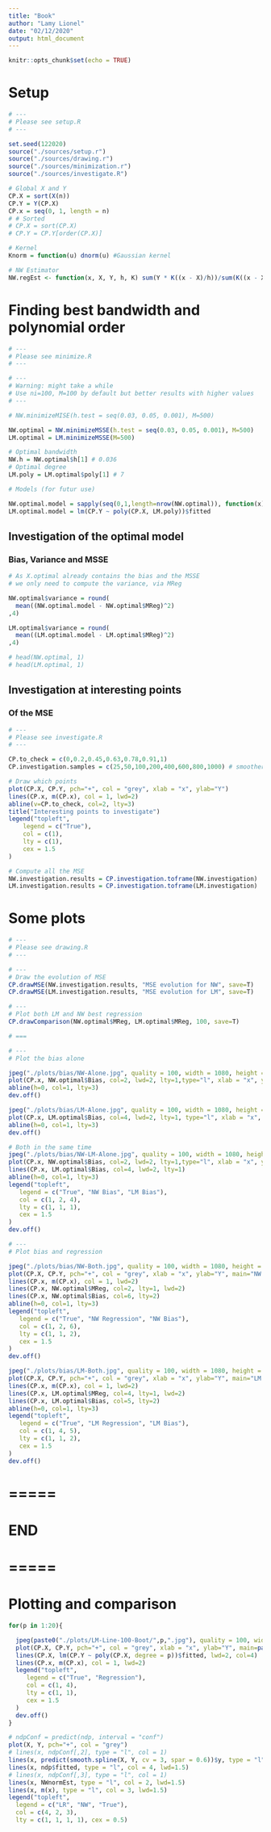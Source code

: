 ```yaml
---
title: "Book"
author: "Lamy Lionel"
date: "02/12/2020"
output: html_document
---
```


```r
knitr::opts_chunk$set(echo = TRUE)
```

# Setup
```r
# ---
# Please see setup.R
# ---

set.seed(122020)
source("./sources/setup.r")
source("./sources/drawing.r")
source("./sources/minimization.r")
source("./sources/investigate.R")

# Global X and Y
CP.X = sort(X(n))
CP.Y = Y(CP.X)
CP.x = seq(0, 1, length = n) 
# # Sorted
# CP.X = sort(CP.X)
# CP.Y = CP.Y[order(CP.X)]

# Kernel
Knorm = function(u) dnorm(u) #Gaussian kernel

# NW Estimator
NW.regEst <- function(x, X, Y, h, K) sum(Y * K((x - X)/h))/sum(K((x - X)/h))
```

# Finding best bandwidth and polynomial order

```r
# ---
# Please see minimize.R
# ---

# ---
# Warning: might take a while
# Use ni=100, M=100 by default but better results with higher values
# ---

# NW.minimizeMISE(h.test = seq(0.03, 0.05, 0.001), M=500)

NW.optimal = NW.minimizeMSSE(h.test = seq(0.03, 0.05, 0.001), M=500)
LM.optimal = LM.minimizeMSSE(M=500)

# Optimal bandwidth
NW.h = NW.optimal$h[1] # 0.036
# Optimal degree
LM.poly = LM.optimal$poly[1] # 7

# Models (for futur use)

NW.optimal.model = sapply(seq(0,1,length=nrow(NW.optimal)), function(x) NW.regEst(x, CP.X, CP.Y, NW.h, Knorm))
LM.optimal.model = lm(CP.Y ~ poly(CP.X, LM.poly))$fitted
```

## Investigation of the optimal model
### Bias, Variance and MSSE

```r
# As X.optimal already contains the bias and the MSSE
# we only need to compute the variance, via MReg

NW.optimal$variance = round(
  mean((NW.optimal.model - NW.optimal$MReg)^2)
,4)

LM.optimal$variance = round(
  mean((LM.optimal.model - LM.optimal$MReg)^2)
,4)

# head(NW.optimal, 1)
# head(LM.optimal, 1)
```

## Investigation at interesting points
### Of the MSE

```r
# ---
# Please see investigate.R
# ---

CP.to_check = c(0,0.2,0.45,0.63,0.78,0.91,1) 
CP.investigation.samples = c(25,50,100,200,400,600,800,1000) # smoother lines 

# Draw which points
plot(CP.X, CP.Y, pch="+", col = "grey", xlab = "x", ylab="Y")
lines(CP.x, m(CP.x), col = 1, lwd=2)
abline(v=CP.to_check, col=2, lty=3)
title("Interesting points to investigate")
legend("topleft", 
    legend = c("True"),
    col = c(1),
    lty = c(1),
    cex = 1.5
)

# Compute all the MSE
NW.investigation.results = CP.investigation.toframe(NW.investigation)
LM.investigation.results = CP.investigation.toframe(LM.investigation)
```

# Some plots 

```r
# ---
# Please see drawing.R
# ---

# ---
# Draw the evolution of MSE
CP.drawMSE(NW.investigation.results, "MSE evolution for NW", save=T)
CP.drawMSE(LM.investigation.results, "MSE evolution for LM", save=T)

# ---
# Plot both LM and NW best regression
CP.drawComparison(NW.optimal$MReg, LM.optimal$MReg, 100, save=T)

# ===

# ---
# Plot the bias alone

jpeg("./plots/bias/NW-Alone.jpg", quality = 100, width = 1080, height = 720)
plot(CP.x, NW.optimal$Bias, col=2, lwd=2, lty=1,type="l", xlab = "x", ylab="Bias", main="NW-Bias evolution")
abline(h=0, col=1, lty=3)
dev.off()

jpeg("./plots/bias/LM-Alone.jpg", quality = 100, width = 1080, height = 720)
plot(CP.x, LM.optimal$Bias, col=4, lwd=2, lty=1, type="l", xlab = "x", ylab="Bias", main="LM-Bias evolution")
abline(h=0, col=1, lty=3)
dev.off()

# Both in the same time
jpeg("./plots/bias/NW-LM-Alone.jpg", quality = 100, width = 1080, height = 720)
plot(CP.x, NW.optimal$Bias, col=2, lwd=2, lty=1,type="l", xlab = "x", ylab="Bias", main="NW & LM Bias evolution")
lines(CP.x, LM.optimal$Bias, col=4, lwd=2, lty=1)
abline(h=0, col=1, lty=3)
legend("topleft", 
   legend = c("True", "NW Bias", "LM Bias"),
   col = c(1, 2, 4),
   lty = c(1, 1, 1),
   cex = 1.5
)
dev.off()

# ---
# Plot bias and regression

jpeg("./plots/bias/NW-Both.jpg", quality = 100, width = 1080, height = 720)
plot(CP.X, CP.Y, pch="+", col = "grey", xlab = "x", ylab="Y", main="NW and Bias")
lines(CP.x, m(CP.x), col = 1, lwd=2)
lines(CP.x, NW.optimal$MReg, col=2, lty=1, lwd=2) 
lines(CP.x, NW.optimal$Bias, col=6, lty=2)
abline(h=0, col=1, lty=3)
legend("topleft", 
   legend = c("True", "NW Regression", "NW Bias"),
   col = c(1, 2, 6),
   lty = c(1, 1, 2),
   cex = 1.5
)
dev.off()

jpeg("./plots/bias/LM-Both.jpg", quality = 100, width = 1080, height = 720)
plot(CP.X, CP.Y, pch="+", col = "grey", xlab = "x", ylab="Y", main="LM and Bias")
lines(CP.x, m(CP.x), col = 1, lwd=2)
lines(CP.x, LM.optimal$MReg, col=4, lty=1, lwd=2)
lines(CP.x, LM.optimal$Bias, col=5, lty=2)
abline(h=0, col=1, lty=3)
legend("topleft", 
   legend = c("True", "LM Regression", "LM Bias"),
   col = c(1, 4, 5),
   lty = c(1, 1, 2),
   cex = 1.5
)
dev.off()
```

# =====
#  END
# =====

# Plotting and comparison
```r

for(p in 1:20){

  jpeg(paste0("./plots/LM-Line-100-Boot/",p,".jpg"), quality = 100, width = 1080, height = 720)
  plot(CP.X, CP.Y, pch="+", col = "grey", xlab = "x", ylab="Y", main=paste0("Polynomial regression with degree=",p))
  lines(CP.X, lm(CP.Y ~ poly(CP.X, degree = p))$fitted, lwd=2, col=4)
  lines(CP.x, m(CP.x), col = 1, lwd=2)
  legend("topleft", 
     legend = c("True", "Regression"),
     col = c(1, 4),
     lty = c(1, 1),
     cex = 1.5
  )
  dev.off()
}

```


```r
# ndpConf = predict(ndp, interval = "conf")
plot(X, Y, pch="+", col = "grey")
# lines(x, ndpConf[,2], type = "l", col = 1)
lines(x, predict(smooth.spline(X, Y, cv = 3, spar = 0.6))$y, type = "l", col = 1, lwd=1.5)
lines(x, ndp$fitted, type = "l", col = 4, lwd=1.5)
# lines(x, ndpConf[,3], type = "l", col = 1)
lines(x, NWnormEst, type = "l", col = 2, lwd=1.5)
lines(x, m(x), type = "l", col = 3, lwd=1.5)
legend("topleft", 
  legend = c("LR", "NW", "True"),
  col = c(4, 2, 3),
  lty = c(1, 1, 1, 1), cex = 0.5)
```

